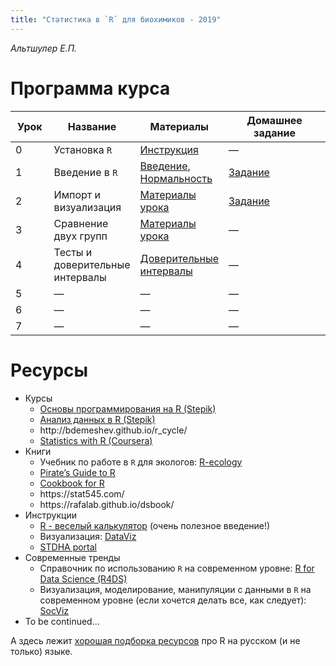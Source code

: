 ```yaml
---
title: "Статистика в `R` для биохимиков - 2019"
---
```


*Альтшулер Е.П.*

# Программа курса

| Урок | Название | Материалы | Домашнее задание |
|------|----------|-----------|------------------|
| 0 | Установка `R` | [Инструкция](lessons/00__R_install.html) |  ---  |
| 1 | Введение в `R` | [Введение](lessons/01_Syntax_intro.html), [Нормальность](lessons/01__norm.html) | [Задание](lessons/01_hw.html) |
| 2 | Импорт и визуализация |  [Материалы урока](lessons/02_Import_correrr.html) |  [Задание](lessons/02_hw.html) |
| 3 | Сравнение двух групп | [Материалы урока](lessons/03_comparisons.html) | --- |
| 4 | Тесты и доверительные интервалы | [Доверительные интервалы](lessons/04_ci.html) |  --- |
| 5 |  --- |  --- |  --- |
| 6 |  --- |  --- |  --- |
| 7 |  --- |  --- |  --- |

# Ресурсы

+ Курсы
  + [Основы программирования на R (Stepik)](https://stepik.org/course/497/promo)
  + [Анализ данных в R (Stepik)](https://stepik.org/course/129/promo)
  + http://bdemeshev.github.io/r_cycle/
  + [Statistics with R (Coursera)](https://www.coursera.org/specializations/statistics)
+ Книги
  + Учебник по работе в `R` для экологов: [R-ecology](https://datacarpentry.org/R-ecology-lesson/index.html)
  + [Pirate's Guide to R](https://bookdown.org/ndphillips/YaRrr/)
  + [Cookbook for R](http://www.cookbook-r.com/)
  + https://stat545.com/
  + https://rafalab.github.io/dsbook/
+ Инструкции
  + [R - веселый калькулятор](http://bdemeshev.github.io/r_cycle/cycle_files/08_fancy_calc.html) (очень полезное введение!)
  + Визуализация: [DataViz](https://serialmentor.com/dataviz/)
  + [STDHA portal](http://www.sthda.com/english/)
+ Современные тренды
  + Справочник по использованию `R` на современном уровне: [R for Data Science (R4DS)](https://r4ds.had.co.nz/)
  + Визуализация, моделирование, манипуляции с данными в `R` на современном уровне (если хочется делать все, как следует): [SocViz](http://socviz.co)
+ To be continued...
    
А здесь лежит [хорошая подборка ресурсов](https://github.com/bdemeshev/r_links) про R на русском (и не только) языке.
